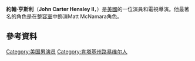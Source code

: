 {{Infobox person
|image =John Hensley.jpg
|imagesize = 
| name          = John Hensley
| birth_name     = John Carter Hensley II
| birth_date     = {{birth date and age|1977|08|29}}
| birth_place      = 美國肯塔基州路易斯維爾
| death_date     = 
| death_place    = 
| othername     = John C. Hensley
| website      = 
| occupation = 演員
| yearsactive = 1999–現在
| spouse        = 
}}
'''約翰·亨斯利'''（'''John Carter Hensley II'''，{{bd|1977年|8月26日}}）是[[美國|美國]]的一位演員和電視導演。他最著名的角色是在[[整容室|整容室]]中飾演Matt McNamara角色。
==參考資料==
{{Reflist}}
[[Category:美国男演员|Category:美国男演员]]
[[Category:肯塔基州路易维尔人|Category:肯塔基州路易维尔人]]
